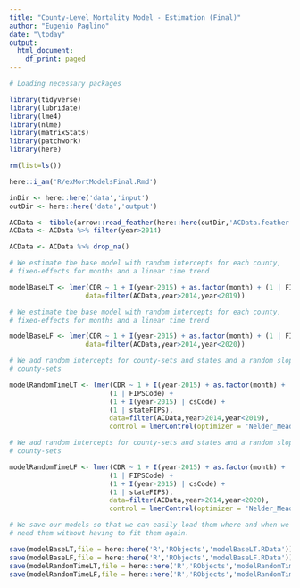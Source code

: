 ```yaml
---
title: "County-Level Mortality Model - Estimation (Final)"
author: "Eugenio Paglino"
date: "\today"
output:
  html_document:
    df_print: paged
---
```


```r

# Loading necessary packages

library(tidyverse)
library(lubridate)
library(lme4)
library(nlme)
library(matrixStats)
library(patchwork)
library(here)

```

```r

rm(list=ls())

here::i_am('R/exMortModelsFinal.Rmd')

inDir <- here::here('data','input')
outDir <- here::here('data','output')

```

```r

ACData <- tibble(arrow::read_feather(here::here(outDir,'ACData.feather')))
ACData <- ACData %>% filter(year>2014)

ACData <- ACData %>% drop_na()

```

```r

# We estimate the base model with random intercepts for each county,
# fixed-effects for months and a linear time trend

modelBaseLT <- lmer(CDR ~ 1 + I(year-2015) + as.factor(month) + (1 | FIPSCode),
                   data=filter(ACData,year>2014,year<2019))

```

```r

# We estimate the base model with random intercepts for each county,
# fixed-effects for months and a linear time trend

modelBaseLF <- lmer(CDR ~ 1 + I(year-2015) + as.factor(month) + (1 | FIPSCode),
                   data=filter(ACData,year>2014,year<2020))

```

```r

# We add random intercepts for county-sets and states and a random slope for
# county-sets

modelRandomTimeLT <- lmer(CDR ~ 1 + I(year-2015) + as.factor(month) +
                         (1 | FIPSCode) +
                         (1 + I(year-2015) | csCode) +
                         (1 | stateFIPS),
                         data=filter(ACData,year>2014,year<2019),
                         control = lmerControl(optimizer = 'Nelder_Mead'))

```

```r

# We add random intercepts for county-sets and states and a random slope for
# county-sets

modelRandomTimeLF <- lmer(CDR ~ 1 + I(year-2015) + as.factor(month) +
                         (1 | FIPSCode) +
                         (1 + I(year-2015) | csCode) +
                         (1 | stateFIPS),
                         data=filter(ACData,year>2014,year<2020),
                         control = lmerControl(optimizer = 'Nelder_Mead'))

```

```r

# We save our models so that we can easily load them where and when we
# need them without having to fit them again.

save(modelBaseLT,file = here::here('R','RObjects','modelBaseLT.RData'))
save(modelBaseLF,file = here::here('R','RObjects','modelBaseLF.RData'))
save(modelRandomTimeLT,file = here::here('R','RObjects','modelRandomTimeLT.RData'))
save(modelRandomTimeLF,file = here::here('R','RObjects','modelRandomTimeLF.RData'))

```


